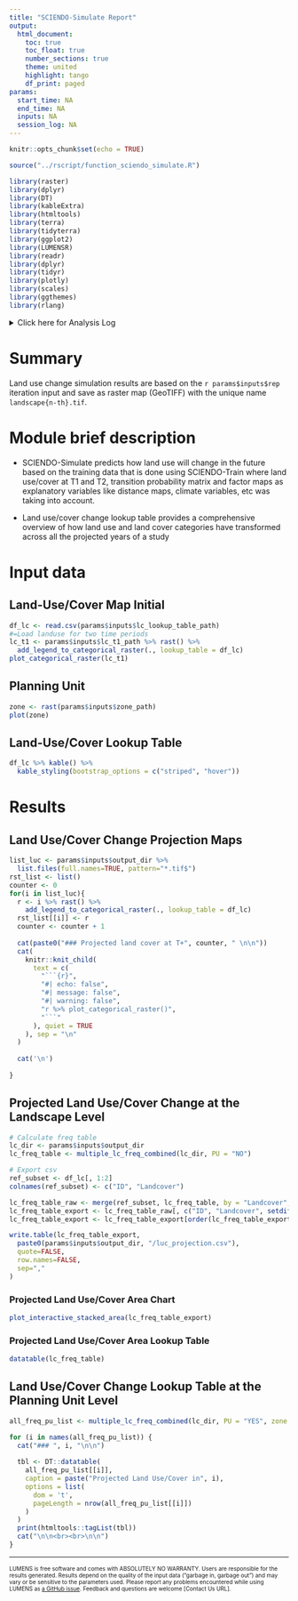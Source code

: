 ```yaml
---
title: "SCIENDO-Simulate Report"
output: 
  html_document:
    toc: true
    toc_float: true
    number_sections: true
    theme: united
    highlight: tango
    df_print: paged
params:
  start_time: NA
  end_time: NA
  inputs: NA
  session_log: NA  
---
```


```r
knitr::opts_chunk$set(echo = TRUE)
```

```r
source("../rscript/function_sciendo_simulate.R")
```

```r
library(raster)
library(dplyr)
library(DT)
library(kableExtra)
library(htmltools)
library(terra)
library(tidyterra)
library(ggplot2)
library(LUMENSR)
library(readr)
library(dplyr)
library(tidyr)
library(plotly)
library(scales)
library(ggthemes)
library(rlang)
```

<details>

<summary>Click here for Analysis Log</summary>

```r
analysis_log <- tribble(
  ~Category,                       ~Details,
  "Analysis Start",                params$start_time,
  "Analysis End",                  params$end_time,
  "Input Data and Parameters",     "",
  "1. Landcover map initial",      params$inputs$lc_t1_path,
  "2. Planning unit",              params$inputs$zone_path,
  "3. Land cover lookup table",    params$inputs$lc_lookup_table_path,
  "4. Raster cube",                params$inputs$ers_path,
  "5. Transition matrix directory",params$inputs$tm_path,
  "6. WoE directory",              params$inputs$dcf_path,
  "Output Workspace",              params$inputs$output_dir,
  "1. Land use/cover projection maps",               paste0(params$inputs$output_dir, '/landscape.tif'),
  "2. Land use/cover change lookup table",         paste0(params$inputs$output_dir, '/luc_projection.csv'),
  "3. EGOML Simulation",         paste0(params$inputs$output_dir, '/03_sciendo_simulation.egoml'),
  "Session Summary",               ""
) %>% rbind(params$session_log)

analysis_log %>% kbl(caption = "Analysis Log", escape = FALSE) %>%
  kable_paper("hover", full_width = F )
```

</details>

# Summary

Land use change simulation results are based on the `r params$inputs$rep` iteration input and save as raster map (GeoTIFF) with the unique name `landscape{n-th}.tif`.

# Module brief description

- SCIENDO-Simulate predicts how land use will change in the future based on the training data that is done using SCIENDO-Train where land use/cover at T1 and T2, transition probability matrix and factor maps as explanatory variables like distance maps, climate variables, etc was taking into account.     

- Land use/cover change lookup table provides a comprehensive overview of how land use and land cover categories have transformed across all the projected years of a study

# Input data {.tabset}

## Land-Use/Cover Map Initial

```r
df_lc <- read.csv(params$inputs$lc_lookup_table_path)
#=Load landuse for two time periods
lc_t1 <- params$inputs$lc_t1_path %>% rast() %>%
  add_legend_to_categorical_raster(., lookup_table = df_lc)
plot_categorical_raster(lc_t1)
```

## Planning Unit

```r
zone <- rast(params$inputs$zone_path)
plot(zone)
```


## Land-Use/Cover Lookup Table

```r
df_lc %>% kable() %>%
  kable_styling(bootstrap_options = c("striped", "hover"))
```

# Results

## Land Use/Cover Change Projection Maps {.tabset}

```r
list_luc <- params$inputs$output_dir %>% 
  list.files(full.names=TRUE, pattern="*.tif$")
rst_list <- list()
counter <- 0
for(i in list_luc){
  r <- i %>% rast() %>%
    add_legend_to_categorical_raster(., lookup_table = df_lc)
  rst_list[[i]] <- r
  counter <- counter + 1
  
  cat(paste0("### Projected land cover at T+", counter, " \n\n"))
  cat(
    knitr::knit_child(
      text = c(
        "```{r}",
        "#| echo: false",
        "#| message: false",
        "#| warning: false",
        "r %>% plot_categorical_raster()",
        "```"
      ), quiet = TRUE
    ), sep = "\n"
  )
  
  cat('\n')
  
}
```

## Projected Land Use/Cover Change at the Landscape Level

```r
# Calculate freq table
lc_dir <- params$inputs$output_dir
lc_freq_table <- multiple_lc_freq_combined(lc_dir, PU = "NO")

# Export csv
ref_subset <- df_lc[, 1:2]
colnames(ref_subset) <- c("ID", "Landcover")

lc_freq_table_raw <- merge(ref_subset, lc_freq_table, by = "Landcover", all.y = TRUE)
lc_freq_table_export <- lc_freq_table_raw[, c("ID", "Landcover", setdiff(names(lc_freq_table_raw), c("ID", "Landcover")))]
lc_freq_table_export <- lc_freq_table_export[order(lc_freq_table_export$ID), ]

write.table(lc_freq_table_export,
  paste0(params$inputs$output_dir, "/luc_projection.csv"),
  quote=FALSE,
  row.names=FALSE,
  sep=","
)
```

### Projected Land Use/Cover Area Chart
```r
plot_interactive_stacked_area(lc_freq_table_export)
```

### Projected Land Use/Cover Area Lookup Table
```r
datatable(lc_freq_table)
```

## Land Use/Cover Change Lookup Table at the Planning Unit Level {.tabset}

```r
all_freq_pu_list <- multiple_lc_freq_combined(lc_dir, PU = "YES", zone = zone, split = "YES")

for (i in names(all_freq_pu_list)) {
  cat("### ", i, "\n\n")
  
  tbl <- DT::datatable(
    all_freq_pu_list[[i]],
    caption = paste("Projected Land Use/Cover in", i),
    options = list(
      dom = 't',
      pageLength = nrow(all_freq_pu_list[[i]])
    )
  )
  print(htmltools::tagList(tbl))
  cat("\n\n<br><br>\n\n") 
}
```


------------------------------------------------------------------------

<!-- Mandatory closing statement for all module -->

<font size="1"> LUMENS is free software and comes with ABSOLUTELY NO WARRANTY. Users are responsible for the results generated. Results depend on the quality of the input data ("garbage in, garbage out") and may vary or be sensitive to the parameters used. Please report any problems encountered while using LUMENS as [a GitHub issue](https://github.com/icraf-indonesia/lumens-shiny/issues). Feedback and questions are welcome [Contact Us URL]. </font size>